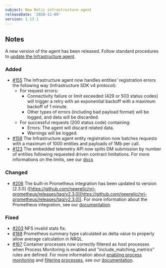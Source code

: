 ```yaml
---
subject: New Relic infrastructure agent
releaseDate: '2020-11-09'
version: 1.13.1
---
```


## Notes

A new version of the agent has been released. Follow standard procedures to [update the Infrastructure agent](https://docs.newrelic.com/docs/infrastructure/install-configure-manage-infrastructure/update-or-uninstall/update-infrastructure-agent).

### Added

* [#155](https://github.com/newrelic/infrastructure-agent/issues/155) The Infrastructure agent now handles entities' registration errors the following way (Infrastructure SDK v4 protocol):
  * For request errors:
    * Connectivity failure or limit exceeded (429 or 503 status codes) will trigger a retry with an exponential backoff with a maximum backoff of 1 minute.
    * Other types of errors (including bad payload format) will be logged, and data will be discarded.
  * For successful requests (200 status code) containing:
    * Errors: The agent will discard related data.
    * Warnings will be logged.
* [#156](https://github.com/newrelic/infrastructure-agent/issues/156) The Infrastructure agent entity registration now batches requests with a maximum of 1000 entities and payloads of 1Mb per call.
* [#123](https://github.com/newrelic/infrastructure-agent/issues/123) The embedded telemetry API now splits DM submission by number of entities following requested driven contract limitations. For more informations on the limits, see our [docs](https://docs.newrelic.com/docs/telemetry-data-platform/get-data/apis/metric-api-limits-restricted-attributes)

### Changed

* [#206](https://github.com/newrelic/infrastructure-agent/pull/206) The built-in Prometheus integration has been updated to version \[2.3.0] ([https://github.com/newrelic/nri-prometheus/releases/tag/v2.3.0](https://github.com/newrelic/nri-prometheus/releases/tag/v2.3.0)). For more information about the Prometheus integration, see our [documentation](https://docs.newrelic.com/docs/integrations/prometheus-integrations).

### Fixed

* [#203](https://github.com/newrelic/infrastructure-agent/pull/203) NFS invalid stats fix.
* [#188](https://github.com/newrelic/infrastructure-agent/issues/188) Prometheus summary type calculated as delta value to properly allow average calculation in NRQL.
* [#167](https://github.com/newrelic/infrastructure-agent/issues/167) Container processes now correctly filtered as host processes when Process Monitoring is enabled and "include_matching_metrics" rules are defined. For more information about [enabling process monitoring](https://docs.newrelic.com/docs/infrastructure/install-configure-manage-infrastructure/configuration/infrastructure-configuration-settings#enable-process-metrics) and [filtering processes](https://docs.newrelic.com/docs/infrastructure/install-configure-manage-infrastructure/configuration/infrastructure-configuration-settings#include-matching-metrics), see our [documentation](https://docs.newrelic.com/docs/infrastructure/infrastructure-ui-pages/infrastructure-ui/infrastructure-hosts-page#processes-tab).
